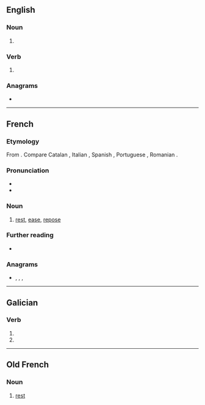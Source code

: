 ==English==

===Noun===
{{head|en|noun plural form}}

# {{plural of|repo|lang=en}}

===Verb===
{{head|en|verb form}}

# {{en-third-person singular of|repo}}

===Anagrams===
* {{anagrams|en|OPers.|Peros|Perso-|S'pore|Soper|Spero|opers|pores|poser|preso|pro se|prose|reops|ropes|spore}}

----

==French==

===Etymology===
From {{m|fr|reposer}}. Compare Catalan {{m|ca|repòs}}, Italian {{m|it|riposo}}, Spanish {{m|es|reposo}}, Portuguese {{m|pt|repouso}}, Romanian {{m|ro|repaus}}.

===Pronunciation===
* {{fr-IPA}}
* {{audio|Fr-repos.ogg|audio|lang=fr}}

===Noun===
{{fr-noun|m|-}}

# [[rest]], [[ease]], [[repose]]

===Further reading===
* {{R:TLFi}}

===Anagrams===
* {{l|fr|perso}}, {{l|fr|pores}}, {{l|fr|poser}}, {{l|fr|prose}}

----

==Galician==

===Verb===
{{gl-verb-form}}

# {{inflection of|repoñer||2|s|pres|indc|lang=gl}}
# {{inflection of|repor||2|s|pres|indc|lang=gl}}

----

==Old French==

===Noun===
{{fro-noun|m}}

# [[rest]]